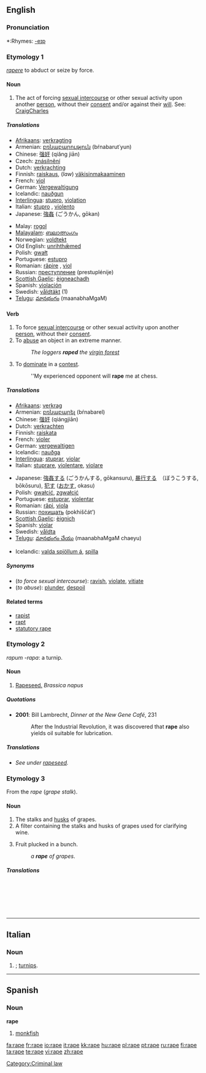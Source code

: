 {{see|râpé}}
==English==
{{wikipedia|rape (word)}}

===Pronunciation===
*:Rhymes: [[Rhymes:English:-eɪp|-eɪp]]

===Etymology 1===
{{L.}} ''[[rapere]]'' to abduct or seize by force.

====Noun====
{{en-noun}}

# {{crime}} The act of forcing [[sexual intercourse]] or other sexual activity upon another [[person]], without their [[consent]] and/or against their [[will]]. See: [http://en.wikipedia.org/wiki/Craig_Charles CraigCharles]

=====Translations=====
{{trans-top|the act of forcing sexual activity}}
*[[Afrikaans]]: [[verkragting]]
*Armenian: [[բռնաբարություն]] (bŕnabarut῾yun)
*Chinese: [[强奸]] (qiǎng jiān)
*Czech: [[znásilnění]] {{n}}
*Dutch: [[verkrachting]] {{f}}
*Finnish: [[raiskaus]], (''law'') [[väkisinmakaaminen]]
*French: [[viol]] {{m}}
*German: [[Vergewaltigung]] {{f}}
*Icelandic: [[nauðgun]] {{f}}
*[[Interlingua]]: [[stupro]], [[violation]]
*Italian: [[stupro]] {{m}}, [[violento]] {{m}}
*Japanese: [[強姦]] (ごうかん, gōkan)
{{trans-mid}}
*Malay: [[rogol]]
*[[Malayalam]]: [[ബലാത്സംഗം]]
*Norwegian: [[voldtekt]]
*Old English: [[unrihthæmed|unrihthǣmed]]
*Polish: [[gwałt]] {{m}}
*Portuguese: [[estupro]] {{m}}
*Romanian: [[răpire]] {{f}}, [[viol]] {{n}}
*Russian: [[преступление]] (prestuplénije) {{n}}
*[[Scottish Gaelic]]: [[èignich|èigneachadh]] {{m}}
*Spanish: [[violación]] {{f}}
*Swedish: [[våldtäkt]] {{c}} (1)
*[[Telugu]]: [[మానభంగం]] (maanabhaMgaM)
{{trans-bottom}}

====Verb====
{{en-verb|rap|ing}}

# To force [[sexual intercourse]] or other sexual activity upon another [[person]], without their [[consent]].
# To [[abuse]] an object in an extreme manner.
#: ''The loggers '''raped''' the [[virgin forest]]''
# {{slang}} To [[dominate]] in a [[contest]].
#: ''My experienced opponent will '''rape''' me at chess.

=====Translations=====
{{trans-top|to force sexual intercourse}}
*[[Afrikaans]]: [[verkrag]]
*Armenian: [[բռնաբարել]] (bŕnabarel)
*Chinese: [[强奸]] (qiángjiān)
*Dutch: [[verkrachten]]
*Finnish: [[raiskata]]
*French: [[violer]]
*German: [[vergewaltigen]]
*Icelandic: [[nauðga]]
*[[Interlingua]]: [[stuprar]], [[violar]]
*Italian: [[stuprare]], [[violentare]], [[violare]]
{{trans-mid}}
*Japanese: [[強姦]]する (ごうかんする, gōkansuru), [[暴行]]する　（ぼうこうする, bōkōsuru), [[犯す]] ([[おかす]], okasu)
*Polish: [[gwałcić]], [[zgwałcić]]
*Portuguese: [[estuprar]], [[violentar]]
*Romanian: [[răpi]], [[viola]]
*Russian: [[похищать]] (pokhiščát’)
*[[Scottish Gaelic]]: [[èignich]]
*Spanish: [[violar]]
*Swedish: [[våldta]]
*[[Telugu]]: [[మానభంగం చేయు]] (maanabhaMgaM chaeyu)
{{trans-bottom}}

{{trans-top|to cause damage, destruction to a countryside, nature etc}}
*Icelandic: [[valda spjöllum á]], [[spilla]]
{{trans-mid}}
{{trans-bottom}}

=====Synonyms=====
*(''to force sexual intercourse''): [[ravish]], [[violate]], [[vitiate]]
*(''to abuse''): [[plunder]], [[despoil]]

====Related terms====
*[[rapist]]
*[[rapt]]
*[[statutory rape]]

===Etymology 2===
{{L.}} ''rapum -rapa'': a turnip.

====Noun====
{{en-noun|rape}}

# [[rapeseed|Rapeseed.]] ''Brassica napus''

=====Quotations=====
*'''2001''': Bill Lambrecht, ''Dinner at the New Gene Café'', 231
*: After the Industrial Revolution, it was discovered that '''rape''' also yields oil suitable for lubrication.

=====Translations=====
*''See under [[rapeseed]].''

===Etymology 3===
From the {{F.}} ''rape'' (''grape stalk'').

====Noun====
{{en-noun}}

# The stalks and [[husk]]s of grapes.
# A filter containing the stalks and husks of grapes used for clarifying wine.
# {{obsolete}} Fruit plucked in a bunch.
#: ''a '''rape''' of grapes''.

=====Translations=====
{{trans-top|grape husks}}
&nbsp;
{{trans-mid}}
{{trans-bottom}}

{{trans-top|wine filter}}
&nbsp;
{{trans-mid}}
{{trans-bottom}}

{{trans-top|bunch of fruit}}
&nbsp;
{{trans-mid}}
{{trans-bottom}}

[[Category:Criminal law]]

----

==Italian==

===Noun===
{{infl|it|noun|cat=noun forms|gender=f|plural}}

# {{plural of|lang=Italian|rapa|nodot=1}}; [[turnips]].

----

==Spanish==

===Noun===
'''rape''' {{m}}

# [[monkfish]]

[[fa:rape]]
[[fr:rape]]
[[io:rape]]
[[it:rape]]
[[kk:rape]]
[[hu:rape]]
[[pl:rape]]
[[pt:rape]]
[[ru:rape]]
[[fi:rape]]
[[ta:rape]]
[[te:rape]]
[[vi:rape]]
[[zh:rape]]